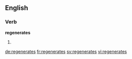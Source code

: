 ==English==

===Verb===
'''regenerates'''
# {{third-person singular of|regenerate}}

[[de:regenerates]]
[[fr:regenerates]]
[[sv:regenerates]]
[[vi:regenerates]]